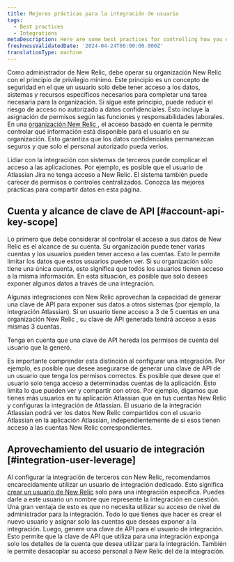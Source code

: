 ```yaml
---
title: Mejores prácticas para la integración de usuario
tags:
  - Best practices
  - Integrations
metaDescription: Here are some best practices for controlling how you expose your New Relic data when you're using an integration.
freshnessValidatedDate: '2024-04-24T00:00:00.000Z'
translationType: machine
---
```


Como administrador de New Relic, debe operar su organización New Relic con el principio de privilegio mínimo. Este principio es un concepto de seguridad en el que un usuario solo debe tener acceso a los datos, sistemas y recursos específicos necesarios para completar una tarea necesaria para la organización. Si sigue este principio, puede reducir el riesgo de acceso no autorizado a datos confidenciales. Esto incluye la asignación de permisos según las funciones y responsabilidades laborales. En una [organización New Relic ](/docs/accounts/accounts-billing/account-structure/new-relic-account-structure/), el acceso basado en cuenta le permite controlar qué información está disponible para el usuario en su organización. Esto garantiza que los datos confidenciales permanezcan seguros y que solo el personal autorizado pueda verlos.

Lidiar con la integración con sistemas de terceros puede complicar el acceso a las aplicaciones. Por ejemplo, es posible que el usuario de Atlassian Jira no tenga acceso a New Relic. El sistema también puede carecer de permisos o controles centralizados. Conozca las mejores prácticas para compartir datos en esta página.

## Cuenta y alcance de clave de API [#account-api-key-scope]

Lo primero que debe considerar al controlar el acceso a sus datos de New Relic es el alcance de su cuenta. Su organización puede tener varias cuentas y los usuarios pueden tener acceso a las cuentas. Esto le permite limitar los datos que estos usuarios pueden ver. Si su organización sólo tiene una única cuenta, esto significa que todos los usuarios tienen acceso a la misma información. En esta situación, es posible que solo desees exponer algunos datos a través de una integración.

Algunas integraciones con New Relic aprovechan la capacidad de generar una clave de API para exponer sus datos a otros sistemas (por ejemplo, la integración Atlassian). Si un usuario tiene acceso a 3 de 5 cuentas en una organización New Relic , su clave de API generada tendrá acceso a esas mismas 3 cuentas.

<Callout variant="important">
  Tenga en cuenta que una clave de API hereda los permisos de cuenta del usuario que la generó.
</Callout>

Es importante comprender esta distinción al configurar una integración. Por ejemplo, es posible que desee asegurarse de generar una clave de API de un usuario que tenga los permisos correctos. Es posible que desee que el usuario solo tenga acceso a determinadas cuentas de la aplicación. Esto limita lo que pueden ver y compartir con otros. Por ejemplo, digamos que tienes más usuarios en tu aplicación Atlassian que en tus cuentas New Relic y configuras la integración de Atlassian. El usuario de la integración Atlassian podrá ver los datos New Relic compartidos con el usuario Atlassian en la aplicación Atlassian, independientemente de si esos tienen acceso a las cuentas New Relic correspondientes.

## Aprovechamiento del usuario de integración [#integration-user-leverage]

Al configurar la integración de terceros con New Relic, recomendamos encarecidamente utilizar un usuario de integración dedicado. Esto significa [crear un usuario de New Relic](/docs/accounts/accounts-billing/new-relic-one-user-management/user-permissions/) solo para una integración específica. Puedes darle a este usuario un nombre que represente la integración en cuestión. Una gran ventaja de esto es que no necesita utilizar su acceso de nivel de administrador para la integración. Todo lo que tienes que hacer es crear el nuevo usuario y asignar solo las cuentas que deseas exponer a la integración. Luego, genere una clave de API para el usuario de integración. Esto permite que la clave de API que utiliza para una integración exponga solo los detalles de la cuenta que desea utilizar para la integración. También le permite desacoplar su acceso personal a New Relic del de la integración.
